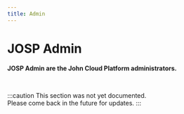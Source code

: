 ```yaml
---
title: Admin
---
```

# JOSP Admin


<WhatIntro
logo_path="/docs/img/icons/Admin_Icon_250.png">

**JOSP Admin are the John Cloud Platform administrators.**


</WhatIntro>
<br/>

:::caution
This section was not yet documented.<br/>
Please come back in the future for updates.
:::
